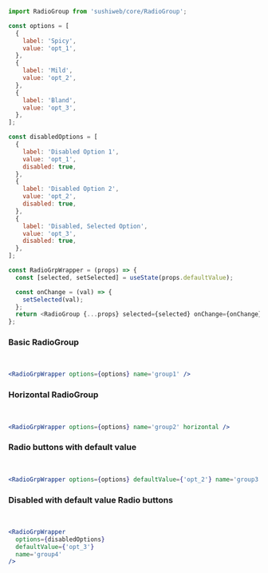 
<Meta title='RadioGroup' component={RadioGroup} />

```js
import RadioGroup from 'sushiweb/core/RadioGroup';
```

```js
const options = [
  {
    label: 'Spicy',
    value: 'opt_1',
  },
  {
    label: 'Mild',
    value: 'opt_2',
  },
  {
    label: 'Bland',
    value: 'opt_3',
  },
];

const disabledOptions = [
  {
    label: 'Disabled Option 1',
    value: 'opt_1',
    disabled: true,
  },
  {
    label: 'Disabled Option 2',
    value: 'opt_2',
    disabled: true,
  },
  {
    label: 'Disabled, Selected Option',
    value: 'opt_3',
    disabled: true,
  },
];

const RadioGrpWrapper = (props) => {
  const [selected, setSelected] = useState(props.defaultValue);

  const onChange = (val) => {
    setSelected(val);
  };
  return <RadioGroup {...props} selected={selected} onChange={onChange} />;
};
```

### Basic RadioGroup

<br />
<RadioGrpWrapper options={options} name='group1' />

```jsx
<RadioGrpWrapper options={options} name='group1' />
```

### Horizontal RadioGroup

<br />
<RadioGrpWrapper options={options} name='group2' horizontal />

```jsx
<RadioGrpWrapper options={options} name='group2' horizontal />
```

### Radio buttons with default value

<br />
<RadioGrpWrapper options={options} defaultValue={'opt_2'} name='group3' />

```jsx
<RadioGrpWrapper options={options} defaultValue={'opt_2'} name='group3' />
```

### Disabled with default value Radio buttons

<br />
<RadioGrpWrapper
  options={disabledOptions}
  defaultValue={'opt_3'}
  name='group4'
/>

```jsx
<RadioGrpWrapper
  options={disabledOptions}
  defaultValue={'opt_3'}
  name='group4'
/>
```
